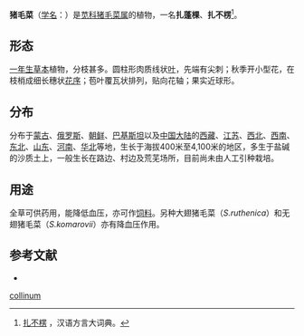 {{Speciesbox
| name = 猪毛菜
| status = 
| status_system = 
| image =
| genus = Salsola
| species =  collina
| authority = Pall.
}}

'''猪毛菜'''（[[学名|学名]]：{{lang|la|''Salsola collina''}}）是[[苋科|苋科]][[猪毛菜属|猪毛菜属]]的植物，一名'''扎蓬棵'''、'''扎不楞'''<ref>[http://r.cnki.net/school/Gjs/r200610062/r2006100620014597 扎不楞] {{webarchive|url=https://web.archive.org/web/20170104000448/http://r.cnki.net/school/Gjs/r200610062/r2006100620014597 |date=2017-01-04 }}，汉语方言大词典。</ref>。

== 形态 ==
[[一年生草本|一年生草本]]植物，分枝甚多。圆柱形肉质线状[[叶|叶]]，先端有尖刺；秋季开小型花，在枝梢成细长穗状[[花序|花序]]；苞叶覆瓦状排列，贴向花轴；果实近球形。

== 分布 ==
分布于[[蒙古|蒙古]]、[[俄罗斯|俄罗斯]]、[[朝鲜|朝鲜]]、[[巴基斯坦|巴基斯坦]]以及[[中国大陆|中国大陆]]的[[西藏|西藏]]、[[江苏|江苏]]、[[西北|西北]]、[[西南|西南]]、[[中国东北地区|东北]]、[[山东|山东]]、[[河南|河南]]、[[华北|华北]]等地，生长于海拔400米至4,100米的地区，多生于盐碱的沙质土上，一般生长在路边、村边及荒芜场所，目前尚未由人工引种栽培。

== 用途 ==
全草可供药用，能降低血压，亦可作[[饲料|饲料]]。另种大翅猪毛菜（''S.ruthenica''）和无翅猪毛菜（''S.komarovii''）亦有降血压作用。

== 参考文献 ==
<div class="references-small">
* {{cite web| url =http://www.bioinfo.cn/db05/KmzwSpecies.php?action=view&id=2779| title =猪毛菜| work =《中国高等植物数据库全库》| publisher =中国科学院微生物研究所| author =昆明植物研究所| accessdate =2009-02-23| deadurl =yes| archiveurl =https://web.archive.org/web/20160305023523/http://www.bioinfo.cn/db05/KmzwSpecies.php?action=view&id=2779| archivedate =2016-03-05}}
</div>
{{reflist}}
{{Taxonbar|from=Q15226213}}

{{DEFAULTSORT:Kali collinum}}
[[Category:猪毛菜属|collinum]]


{{Amaranthaceae-stub}}